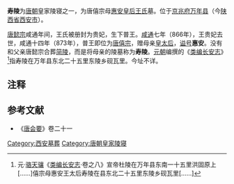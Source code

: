 '''寿陵'''为[[唐朝|唐朝]]皇家陵寝之一，为唐僖宗母[[惠安皇后|惠安皇后王氏]]墓。位于[[京兆府|京兆府]][[万年县_(北周)|万年县]]（今[[陕西省|陕西省]][[西安市|西安市]]）。

[[唐懿宗|唐懿宗]]咸通年间，王氏被册封为贵妃，生下普王。[[咸通|咸通]]七年（866年），王贵妃去世，咸通十四年（873年），普王即位为[[唐僖宗|唐僖宗]]，赠母亲[[皇太后|皇太后]]，[[谥号|谥号]]'''惠安'''。没有和父亲唐懿宗合葬[[唐简陵|简陵]]，而是将母亲的陵墓称为'''寿陵'''。[[元朝|元朝]]编撰的《[[类编长安志|类编长安志]]》<ref>元·[[骆天骧|骆天骧]]《[[类编长安志|类编长安志]]·卷之八》宣帝杜陵在万年县东南一十五里洪固原上[……]僖宗母惠安王太后寿陵在县东北二十五里东陵乡砚瓦里[……]</ref>指寿陵在万年县东北二十五里东陵乡砚瓦里。今址不详。

== 注释 ==

{{Reflist|25em}}

==参考文献==
*《[[唐会要|唐会要]]》卷二十一

[[Category:西安墓葬|Category:西安墓葬]]
[[Category:唐朝皇家陵寝|Category:唐朝皇家陵寝]]